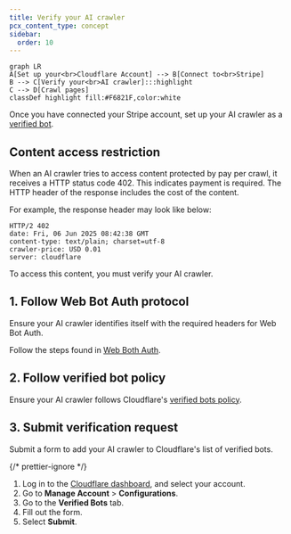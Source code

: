 ```yaml
---
title: Verify your AI crawler
pcx_content_type: concept
sidebar:
  order: 10
---
```



```mermaid
graph LR
A[Set up your<br>Cloudflare Account] --> B[Connect to<br>Stripe]
B --> C[Verify your<br>AI crawler]:::highlight
C --> D[Crawl pages]
classDef highlight fill:#F6821F,color:white
```

Once you have connected your Stripe account, set up your AI crawler as a [verified bot](/bots/concepts/bot/#verified-bots).

## Content access restriction

When an AI crawler tries to access content protected by pay per crawl, it receives a HTTP status code 402. This indicates payment is required. The HTTP header of the response includes the cost of the content.

For example, the response header may look like below:

```
HTTP/2 402
date: Fri, 06 Jun 2025 08:42:38 GMT
content-type: text/plain; charset=utf-8
crawler-price: USD 0.01
server: cloudflare
```

To access this content, you must verify your AI crawler.

## 1. Follow Web Bot Auth protocol

Ensure your AI crawler identifies itself with the required headers for Web Bot Auth.

Follow the steps found in [Web Both Auth](/bots/concepts/bot/verified-bots/web-bot-auth/).

## 2. Follow verified bot policy

Ensure your AI crawler follows Cloudflare's [verified bots policy](/bots/concepts/bot/verified-bots/policy/).

## 3. Submit verification request

Submit a form to add your AI crawler to Cloudflare's list of verified bots.

{/* prettier-ignore */}
<Steps>
1. Log in to the [Cloudflare dashboard](https://dash.cloudflare.com/), and select your account.
2. Go to **Manage Account** > **Configurations**.
3. Go to the **Verified Bots** tab.
4. Fill out the form.
5. Select **Submit**.
</Steps>
